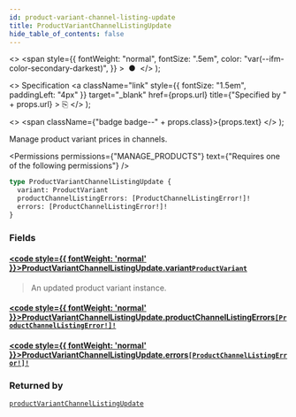 ```yaml
---
id: product-variant-channel-listing-update
title: ProductVariantChannelListingUpdate
hide_table_of_contents: false
---
```


  <>
    <span
      style={{
        fontWeight: "normal",
        fontSize: ".5em",
        color: "var(--ifm-color-secondary-darkest)",
      }}
    >
      &nbsp;●&nbsp;
    </span>
  </>
);

  <>
    Specification
    <a
      className="link"
      style={{ fontSize: "1.5em", paddingLeft: "4px" }}
      target="\_blank"
      href={props.url}
      title={"Specified by " + props.url}
    >
      ⎘
    </a>
  </>
);

  <>
    <span className={"badge badge--" + props.class}>{props.text}</span>
  </>
);

Manage product variant prices in channels.

<Permissions
  permissions={"MANAGE_PRODUCTS"}
  text={"Requires one of the following permissions"}
/>

```graphql
type ProductVariantChannelListingUpdate {
  variant: ProductVariant
  productChannelListingErrors: [ProductChannelListingError!]!
  errors: [ProductChannelListingError!]!
}
```

### Fields

#### [<code style={{ fontWeight: 'normal' }}>ProductVariantChannelListingUpdate.<b>variant</b></code>](#)<Bullet />[`ProductVariant`](../../../api-reference/products/objects/product-variant) <Badge class="secondary" text="object"/> <Badge class="secondary" text="products"/>

> An updated product variant instance.

#### [<code style={{ fontWeight: 'normal' }}>ProductVariantChannelListingUpdate.<b>productChannelListingErrors</b></code>](#)<Bullet />[`[ProductChannelListingError!]!`](../../../api-reference/products/objects/product-channel-listing-error) <Badge class="secondary" text="non-null"/> <Badge class="secondary" text="object"/> <Badge class="secondary" text="products"/>

>

#### [<code style={{ fontWeight: 'normal' }}>ProductVariantChannelListingUpdate.<b>errors</b></code>](#)<Bullet />[`[ProductChannelListingError!]!`](../../../api-reference/products/objects/product-channel-listing-error) <Badge class="secondary" text="non-null"/> <Badge class="secondary" text="object"/> <Badge class="secondary" text="products"/>

>

### Returned by

[`productVariantChannelListingUpdate`](../../../api-reference/products/mutations/product-variant-channel-listing-update) <Badge class="secondary" text="mutation"/>

